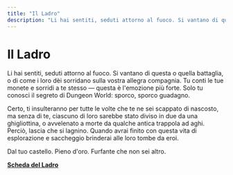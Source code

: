 ```yaml
---
title: "Il Ladro"
description: "Li hai sentiti, seduti attorno al fuoco. Si vantano di questa o quella battaglia, o di come i loro dèi sorridano sulla vostra allegra compagnia. Tu conti le tue monete e sorridi a te stesso — questa è l'emozione più forte. Solo tu conosci il segreto di Dungeon World: sporco, sporco guadagno."
---
```


# Il Ladro

Li hai sentiti, seduti attorno al fuoco. Si vantano di questa o quella battaglia, o di come i loro dèi sorridano sulla vostra allegra compagnia. Tu conti le tue monete e sorridi a te stesso — questa è l'emozione più forte. Solo tu conosci il segreto di Dungeon World: sporco, sporco guadagno.

Certo, ti insulteranno per tutte le volte che te ne sei scappato di nascosto, ma senza di te, ciascuno di loro sarebbe stato diviso in due da una ghigliottina, o avvelenato a morte da qualche antica trappola ad aghi. Perciò, lascia che si lagnino. Quando avrai finito con questa vita di esplorazione e saccheggio brinderai alle loro tombe da eroi.

Dal tuo castello. Pieno d'oro. Furfante che non sei altro.

**<a href="/assets/classi/classi-base/Ladro.pdf" target="_blank">Scheda del Ladro</a>**
